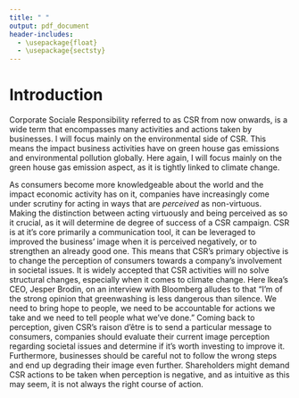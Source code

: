 ```yaml
---
title: " "
output: pdf_document
header-includes:
  - \usepackage{float}
  - \usepackage{sectsty}
---
```


# Introduction

Corporate Sociale Responsibility referred to as CSR from now onwards, is a wide term that encompasses many activities and actions taken by businesses. I will focus mainly on the environmental side of CSR. This means the impact business activities have on green house gas emissions and environmental pollution globally. Here again, I will focus mainly on the green house gas emission aspect, as it is tightly linked to climate change.

As consumers become more knowledgeable about the world and the impact economic activity has on it, companies have increasingly come under scrutiny for acting in ways that are _perceived_ as non-virtuous. Making the distinction between acting virtuously and being perceived as so it crucial, as it will determine de degree of success of a CSR campaign. CSR is at it's core primarily a communication tool, it can be leveraged to improved the business' image when it is perceived negatively, or to strengthen an already good one. This means that CSR's primary objective is to change the perception of consumers towards a company's involvement in societal issues. It is widely accepted that CSR activities will no solve structural changes, especially when it comes to climate change. Here Ikea's CEO, Jesper Brodin, on an interview with Bloomberg alludes to that "I'm of the strong opinion that greenwashing is less dangerous than silence. We need to bring hope to people, we need to be accountable for actions we take and we need to tell people what we've done." 
Coming back to perception, given CSR's raison d'être is to send a particular message to consumers, companies should evaluate their current image perception regarding societal issues and determine if it's worth investing to improve it. Furthermore, businesses should be careful not to follow the wrong steps and end up degrading their image even further. Shareholders might demand CSR actions to be taken when perception is negative, and as intuitive as this may seem, it is not always the right course of action.

